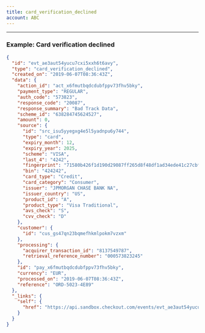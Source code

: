 ```yaml
---
title: card_verification_declined
account: ABC
---
```


---

### Example: Card verification declined

```json
{
  "id": "evt_ae3aut54yucu7cxi5xxh6t6avy",
  "type": "card_verification_declined",
  "created_on": "2019-06-07T08:36:43Z",
  "data": {
    "action_id": "act_x6fmutbqdcdubfppv73fhv5bky",
    "payment_type": "REGULAR",
    "auth_code": "573823",
    "response_code": "20087",
    "response_summary": "Bad Track Data",
    "scheme_id": "638284745624527",
    "amount": 0,
    "source": {
      "id": "src_isu5yyegxg4e5l5yadnpu6y744",
      "type": "card",
      "expiry_month": 12,
      "expiry_year": 2025,
      "scheme": "VISA",
      "last_4": "4242",
      "fingerprint": "71580b426f1d190d29087ff265d8f48df1ad34ede41c27cbff9d23c1a14d1776",
      "bin": "424242",
      "card_type": "Credit",
      "card_category": "Consumer",
      "issuer": "JPMORGAN CHASE BANK NA",
      "issuer_country": "US",
      "product_id": "A",
      "product_type": "Visa Traditional",
      "avs_check": "S",
      "cvv_check": "D"
    },
    "customer": {
      "id": "cus_gs47qn23bqmefhkmlpokm7vzxm"
    },
    "processing": {
      "acquirer_transaction_id": "8137549787",
      "retrieval_reference_number": "000573823245"
    },
    "id": "pay_x6fmutbqdcdubfppv73fhv5bky",
    "currency": "EUR",
    "processed_on": "2019-06-07T08:36:43Z",
    "reference": "ORD-5023-4E89"
  },
  "_links": {
    "self": {
      "href": "https://api.sandbox.checkout.com/events/evt_ae3aut54yucu7cxi5xxh6t6avy"
    }
  }
}
```



